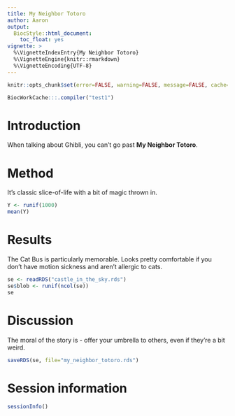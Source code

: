 ```yaml
---
title: My Neighbor Totoro 
author: Aaron
output:
  BiocStyle::html_document:
    toc_float: yes
vignette: >
  %\VignetteIndexEntry{My Neighbor Totoro}
  %\VignetteEngine{knitr::rmarkdown}
  %\VignetteEncoding{UTF-8}
---   
```


```r
knitr::opts_chunk$set(error=FALSE, warning=FALSE, message=FALSE, cache=TRUE)
```


```r
BiocWorkCache:::.compiler("test1")
```

# Introduction

When talking about Ghibli, you can't go past **My Neighbor Totoro**.

# Method

It's classic slice-of-life with a bit of magic thrown in.

```r
Y <- runif(1000)
mean(Y)
```

# Results

The Cat Bus is particularly memorable. 
Looks pretty comfortable if you don't have motion sickness and aren't allergic to cats.

```r
se <- readRDS("castle_in_the_sky.rds")
se$blob <- runif(ncol(se))
se
```

# Discussion

The moral of the story is - offer your umbrella to others, even if they're a bit weird.

```r
saveRDS(se, file="my_neighbor_totoro.rds")
```

# Session information

```r
sessionInfo()
```
